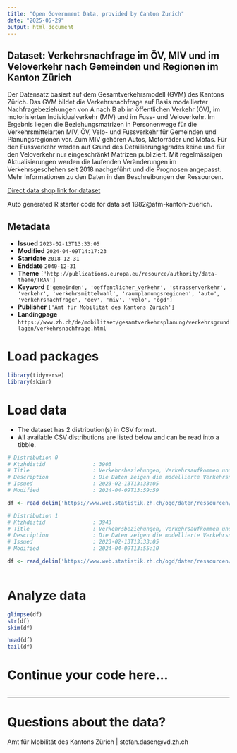 ```yaml
---
title: "Open Government Data, provided by Canton Zurich"
date: "2025-05-29"
output: html_document
---
```


## Dataset: Verkehrsnachfrage im ÖV, MIV und im Veloverkehr nach Gemeinden und Regionen im Kanton Zürich

Der Datensatz basiert auf dem Gesamtverkehrsmodell (GVM) des Kantons Zürich. Das GVM bildet die Verkehrsnachfrage auf Basis modellierter Nachfragebeziehungen von A nach B ab im öffentlichen Verkehr (ÖV), im motorisierten Individualverkehr (MIV) und im Fuss- und Veloverkehr. Im Ergebnis liegen die Beziehungsmatrizen in Personenwege für die Verkehrsmittelarten MIV, ÖV, Velo- und Fussverkehr für Gemeinden und Planungsregionen vor. Zum MIV gehören Autos, Motorräder und Mofas. Für den Fussverkehr werden auf Grund des Detaillierungsgrades keine und für den Veloverkehr nur eingeschränkt Matrizen publiziert. Mit regelmässigen Aktualisierungen werden die laufenden Veränderungen im Verkehrsgeschehen seit 2018 nachgeführt und die Prognosen angepasst. Mehr Informationen zu den Daten in den Beschreibungen der Ressourcen.

[Direct data shop link for dataset](https://www.zh.ch/de/politik-staat/statistik-daten/datenkatalog.html#/datasets/1982@afm-kanton-zuerich)

Auto generated R starter code for data set 1982@afm-kanton-zuerich.

## Metadata

- **Issued** `2023-02-13T13:33:05`
- **Modified** `2024-04-09T14:17:23`
- **Startdate** `2018-12-31`
- **Enddate** `2040-12-31`
- **Theme** `['http://publications.europa.eu/resource/authority/data-theme/TRAN']`
- **Keyword** `['gemeinden', 'oeffentlicher_verkehr', 'strassenverkehr', 'verkehr', 'verkehrsmittelwahl', 'raumplanungsregionen', 'auto', 'verkehrsnachfrage', 'oev', 'miv', 'velo', 'ogd']`
- **Publisher** `['Amt für Mobilität des Kantons Zürich']`
- **Landingpage** `https://www.zh.ch/de/mobilitaet/gesamtverkehrsplanung/verkehrsgrundlagen/verkehrsnachfrage.html`


# Load packages

```r

library(tidyverse)
library(skimr)

```

# Load data

-   The dataset has 2 distribution(s) in CSV format.
-   All available CSV distributions are listed below and can be read into a tibble.

```r

# Distribution 0
# Ktzhdistid               : 3903
# Title                    : Verkehrsbeziehungen, Verkehrsaufkommen und Verkehrsmittelwahl MIV und ÖV nach Gemeinden
# Description              : Die Daten zeigen die modellierte Verkehrsnachfrage im öffentlichen Verkehr (‘oev’) und im motorisierten Individualverkehr (‘miv’) als Summe aller Personenwege an einem durchschnittlichen Werktag (DWV). Die Verkehrsbeziehungen von und zu den Nachbarkantonen werden ebenfalls berücksichtigt ("_gebietart" = Aussenkorridor). 'quelle_code' und 'ziel_code' entsprechen den Gemeindenummern, die vom Bundesamt für Statistik für den angegebenen Gebietsstand ('gebietsstand_jahr') vergeben wurden. Die Daten wurden mit dem Gesamtverkehrsmodell des Kantons Zürich berechnet; es sind keine Mess- oder Zählwerte (‘zeithorizonttyp’ = modellierter Ist-Zustand). Die Daten für das Jahr 2040 sind Prognosewerte, ausgehend von einem Basisjahr (2018 oder 2019). Die Prognosen für das Jahr 2018 (‘zeithorizonttyp’ = Prognose auf Basis 2018) basieren auf älteren Annahmen aus den späten 2000er Jahren und zeigen daher ein starkes Wachstum. Die Prognosen für das Basisjahr 2019 liegen in zwei unterschiedlichen Szenarien (‘zeithorizonttyp’) vor: der Referenzprognose und der Strategieprognose. Die Referenzprognose bildet die Nachfrageentwicklung entlang etablierter Entwicklungstrends ab und berücksichtigt nur beschlossene und finanzierte Ausbauprojekte für MIV, Velo und ÖV. Die Strategieprognose berücksichtigt hingegen deutlichere Veränderungen im Mobilitätsverhalten in Richtung der kantonalen Strategien und Zielsetzungen zur Siedlungsentwicklung und zur Nachhaltigkeit im Verkehr sowie längerfristig geplante Ausbauprojekte für MIV, Velo und ÖV. Die Verkehrsströme können nach Binnenverkehr und nach Quell-Ziel-Verkehr unterschieden werden. Beginnen und enden die Verkehrsbeziehungen im gleichen Gebiet (Quelle und Ziel sind identisch), handelt es sich um Binnenverkehr. Beginnen die Verkehrsbeziehungen in einem Betrachtungsgebiet und führen nach ausserhalb bzw. umgekehrt so handelt es sich um Quell- bzw. Ziel-Verkehr. Aus modellierungstechnischen Gründen wird im Tagesverkehr von symmetrischen Verkehrsströmen ausgegangen, das bedeutet, dass Quell- und Zielverkehr gleich gross sind.
# Issued                   : 2023-02-13T13:33:05
# Modified                 : 2024-04-09T13:59:59

df <- read_delim('https://www.web.statistik.zh.ch/ogd/daten/ressourcen/KTZH_00001982_00003903.csv')

# Distribution 1
# Ktzhdistid               : 3943
# Title                    : Verkehrsbeziehungen, Verkehrsaufkommen und Verkehrsmittelwahl ÖV, MIV und Velo nach Regionen
# Description              : Die Daten zeigen die modellierte Verkehrsnachfrage im öffentlichen Verkehr (‘oev’), im motorisierten Individualverkehr (‘miv’) und im Veloverkehr ('velo') als Summe aller Personenwege an einem durchschnittlichen Werktag (DWV). Die Daten beziehen sich auf die 11 Planungsregionen im Kanton Zürich. Die Verkehrsbeziehungen von und zu den Nachbarkantonen werden ebenfalls berücksichtigt («_gebietart» = Aussenkorridor). 'quelle_code' und 'ziel_code' entsprechen den Raumplanungsregionsnummern, die vom Bundesamt für Statistik für den angegebenen Gebietsstand ('gebietsstand_jahr') vergeben wurden. Die Daten wurden mit dem Gesamtverkehrsmodell des Kantons Zürich berechnet; es sind keine Mess- oder Zählwerte (‘zeithorizonttyp’ = modellierter Ist-Zustand). Die Daten für das Jahr 2040 sind Prognosewerte, ausgehend von einem Basisjahr (2018 oder 2019). Die Prognosen für das Jahr 2018 (‘zeithorizonttyp’ = Prognose auf Basis 2018) basieren auf älteren Annahmen aus den späten 2000er Jahren und zeigen daher ein starkes Wachstum. Die Prognosen für das Basisjahr 2019 liegen in zwei unterschiedlichen Szenarien (‘zeithorizonttyp’) vor: der Referenzprognose und der Strategieprognose.  Die Referenzprognose zeigt die erwartete Nachfrageentwicklung entlang etablierter Trends. Dabei werden nur beschlossene und finanzierte Ausbauprojekte für den motorisierten Individualverkehr, das Velo und den öffentlichen Verkehr berücksichtigt. Die Strategieprognose berücksichtigt deutlichere Veränderungen im Mobilitätsverhalten. Sie orientiert sich an der kantonalen Strategie und Zielsetzung zur Siedlungsentwicklung und Nachhaltigkeit im Verkehr sowie an längerfristig geplanten Ausbauprojekten für MIV, Velo und ÖV. Die Verkehrsströme können nach Binnenverkehr und nach Quell-Ziel-Verkehr unterschieden werden. Beginnen und enden die Verkehrsbeziehungen im gleichen Gebiet (Quelle und Ziel sind identisch), handelt es sich um Binnenverkehr. Beginnen die Verkehrsbeziehungen in einem Betrachtungsgebiet und führen nach ausserhalb bzw. umgekehrt so handelt es sich um Quell- bzw. Ziel-Verkehr. Aus modellierungstechnischen Gründen wird im Tagesverkehr von symmetrischen Verkehrsströmen ausgegangen, das bedeutet, dass Quell- und Zielverkehr gleich gross sind.
# Issued                   : 2023-02-13T13:33:05
# Modified                 : 2024-04-09T13:55:10

df <- read_delim('https://www.web.statistik.zh.ch/ogd/daten/ressourcen/KTZH_00001982_00003943.csv')



```

# Analyze data

```r

glimpse(df)
str(df)
skim(df)

head(df)
tail(df)

```

# Continue your code here...

```r

```

------------------------------------------------------------------------

# Questions about the data?

Amt für Mobilität des Kantons Zürich | stefan.dasen@vd.zh.ch
